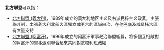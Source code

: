 '''北方聯盟'''可以指：
* [[北方聯盟_(義大利)|北方聯盟 (義大利)]]，1989年成立的義大利地区主义及右派民粹主义政黨，主張聯邦制，主張義大利北部大區獨立或更大的區域自治，在伦巴底及威尼托大區有大量支持
* [[北方聯盟_(阿富汗)|北方聯盟 (阿富汗)]]，1996年成立的阿富汗軍事政治聯盟組織，將多個互相敵對的阿富汗的軍事派別聯合起來共同對抗塔利班政權
{{Disambiguation|Cat=四字事件消歧義}}